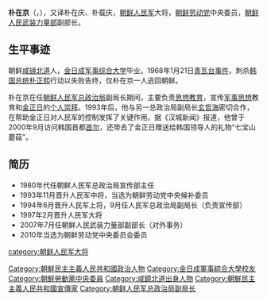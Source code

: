 {{unreferenced|time=2014-1-31}}
'''朴在京'''（{{lang-ko|박재경}}，{{bd|1933年|6月10日|||catIdx=P朴}}），又译朴在庆、朴载庆，[[朝鲜人民军|朝鲜人民军]]大将，[[朝鲜劳动党|朝鲜劳动党]]中央委员，[[朝鲜人民武装力量部|朝鲜人民武装力量部]]副部长。

== 生平事迹 ==
朝鲜[[咸镜北道|咸镜北道]]人，[[金日成军事综合大学|金日成军事综合大学]]毕业。1968年1月21日[[青瓦台事件|青瓦台事件]]，刺杀[[韩国总统|韩国总统]][[朴正熙|朴正熙]]行动以失败告终，仅朴在京一人逃回朝鲜。

朴在京在任[[朝鲜人民军总政治局|朝鲜人民军总政治局]]副局长期间，主要负责[[思想教育|思想教育]]，宣传[[军事思想|军事思想]]教育和[[金正日|金正日]]的[[个人崇拜|个人崇拜]]。1993年后，他与另一总政治局副局长[[玄哲海|玄哲海]]密切合作，在帮助金正日对人民军的控制发挥了关键作用。据《汉城新闻》报道，他曾于2000年9月访问韩国首都[[首尔|首尔]]，还带去了金正日赠送给韩国领导人的礼物“七宝山蘑菇”。

== 简历==
* 1980年代任朝鲜人民军总政治局宣传部主任
* 1993年11月晋升人民军中将，当选为朝鲜劳动党中央候补委员
* 1994年6月晋升人民军上将，9月任人民军总政治局副局长（负责宣传部）
* 1997年2月晋升人民军大将
* 2007年7月任朝鲜人民武装力量部副部长（对外事务）
* 2010年当选为朝鲜劳动党中央委员会委员

{{DEFAULTSORT:Paek}}
[[category:朝鲜人民军大将|category:朝鲜人民军大将]]
[[Category:朝鮮民主主義人民共和國政治人物|Category:朝鮮民主主義人民共和國政治人物]]
[[Category:金日成軍事綜合大學校友|Category:金日成軍事綜合大學校友]]
[[Category:朝鮮勞動黨中央委員|Category:朝鮮勞動黨中央委員]]
[[Category:咸鏡北道出身人物|Category:咸鏡北道出身人物]]
[[Category:朝鮮民主主義人民共和國宣傳家|Category:朝鮮民主主義人民共和國宣傳家]]
[[Category:朝鲜人民军总政治局副局长|Category:朝鲜人民军总政治局副局长]]